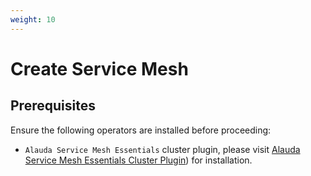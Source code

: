 ```yaml
---
weight: 10
---
```


# Create Service Mesh

## Prerequisites

Ensure the following operators are installed before proceeding:

- `Alauda Service Mesh Essentials` cluster plugin, please visit [Alauda Service Mesh Essentials Cluster Plugin](../asm-essentials.mdx)) for installation.

<Overview />
